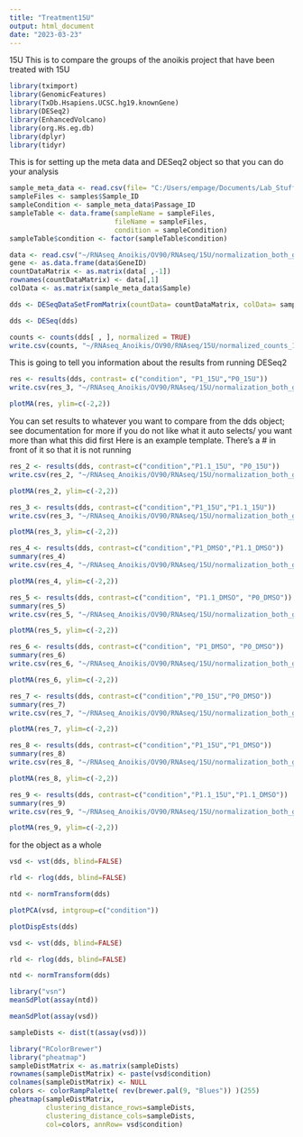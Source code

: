 ```yaml
---
title: "Treatment15U"
output: html_document
date: "2023-03-23"
---
```

15U 
This is to compare the groups of the anoikis project that have been treated with 15U

```r
library(tximport)
library(GenomicFeatures)
library(TxDb.Hsapiens.UCSC.hg19.knownGene)
library(DESeq2)
library(EnhancedVolcano)
library(org.Hs.eg.db)
library(dplyr)
library(tidyr)
```

This is for setting up the meta data and DESeq2 object so that you can do your analysis 
```r
sample_meta_data <- read.csv(file= "C:/Users/empage/Documents/Lab_Stuff/Anoikis/OV90/treatment_15U/meta_15U_updated.csv") 
sampleFiles <- samples$Sample_ID
sampleCondition <- sample_meta_data$Passage_ID
sampleTable <- data.frame(sampleName = sampleFiles,
                          fileName = sampleFiles,
                          condition = sampleCondition)
sampleTable$condition <- factor(sampleTable$condition)
```

```r
data <- read.csv("~/RNAseq_Anoikis/OV90/RNAseq/15U/normalization_both_groups/raw_counts_feature_counts.csv")
gene <- as.data.frame(data$GeneID)
countDataMatrix <- as.matrix(data[ ,-1])
rownames(countDataMatrix) <- data[,1]
colData <- as.matrix(sample_meta_data$Sample)
```

```r
dds <- DESeqDataSetFromMatrix(countData= countDataMatrix, colData= sampleTable, design= ~ condition, tidy= FALSE)
```

```r
dds <- DESeq(dds)
```


```r
counts <- counts(dds[ , ], normalized = TRUE)
write.csv(counts, "~/RNAseq_Anoikis/OV90/RNAseq/15U/normalized_counts_15U.csv")
```

  
This is going to tell you information about the results from running DESeq2 
```r
res <- results(dds, contrast= c("condition", "P1_15U","P0_15U"))
write.csv(res_3, "~/RNAseq_Anoikis/OV90/RNAseq/15U/normalization_both_groups/res/P10_P1_15U.csv")
```

```r
plotMA(res, ylim=c(-2,2))
```
You can set results to whatever you want to compare from the dds object; see documentation for more if you do not like what it auto selects/ you want more than what this did first 
Here is an example template. There's a # in front of it so that it is not running 
```r
res_2 <- results(dds, contrast=c("condition","P1.1_15U", "P0_15U"))
write.csv(res_2, "~/RNAseq_Anoikis/OV90/RNAseq/15U/normalization_both_groups/res/P0_P11_15U.csv")
```

```r
plotMA(res_2, ylim=c(-2,2))
```

```r
res_3 <- results(dds, contrast=c("condition","P1_15U","P1.1_15U"))
write.csv(res_3, "~/RNAseq_Anoikis/OV90/RNAseq/15U/normalization_both_groups/res/P1_P11_15U.csv")
```

```r
plotMA(res_3, ylim=c(-2,2))
```

```r
res_4 <- results(dds, contrast=c("condition","P1_DMSO","P1.1_DMSO"))
summary(res_4)
write.csv(res_4, "~/RNAseq_Anoikis/OV90/RNAseq/15U/normalization_both_groups/res/P1_P11_DMSO.csv")
```
```r
plotMA(res_4, ylim=c(-2,2))
```

```r
res_5 <- results(dds, contrast=c("condition", "P1.1_DMSO", "P0_DMSO"))
summary(res_5)
write.csv(res_5, "~/RNAseq_Anoikis/OV90/RNAseq/15U/normalization_both_groups/res/P11_P0_DMSO.csv")
```
```r
plotMA(res_5, ylim=c(-2,2))
```

```r
res_6 <- results(dds, contrast=c("condition", "P1_DMSO", "P0_DMSO"))
summary(res_6)
write.csv(res_6, "~/RNAseq_Anoikis/OV90/RNAseq/15U/normalization_both_groups/res/P1_P0_DMSO.csv")
```

```r
plotMA(res_6, ylim=c(-2,2))
```

```r
res_7 <- results(dds, contrast=c("condition","P0_15U","P0_DMSO"))
summary(res_7)
write.csv(res_7, "~/RNAseq_Anoikis/OV90/RNAseq/15U/normalization_both_groups/res/P0_15U_DMSO.csv")
```

```r
plotMA(res_7, ylim=c(-2,2))
```

```r
res_8 <- results(dds, contrast=c("condition","P1_15U","P1_DMSO"))
summary(res_8)
write.csv(res_8, "~/RNAseq_Anoikis/OV90/RNAseq/15U/normalization_both_groups/res/P1_15U_DMSO.csv")
```

```r
plotMA(res_8, ylim=c(-2,2))
```

```r
res_9 <- results(dds, contrast=c("condition","P1.1_15U","P1.1_DMSO"))
summary(res_9)
write.csv(res_9, "~/RNAseq_Anoikis/OV90/RNAseq/15U/normalization_both_groups/res/P11_15U_DMSO.csv")
```

```r
plotMA(res_9, ylim=c(-2,2))
```
for the object as a whole  
```r
vsd <- vst(dds, blind=FALSE)
```

```r
rld <- rlog(dds, blind=FALSE)
```

```r
ntd <- normTransform(dds)
```

```r
plotPCA(vsd, intgroup=c("condition"))
```

```r
plotDispEsts(dds)
```

```r
vsd <- vst(dds, blind=FALSE)
```

```r
rld <- rlog(dds, blind=FALSE)
```

```r
ntd <- normTransform(dds)
```

```r
library("vsn")
meanSdPlot(assay(ntd))
```

```r
meanSdPlot(assay(vsd))
```

```r
sampleDists <- dist(t(assay(vsd)))
```

```r
library("RColorBrewer")
library("pheatmap")
sampleDistMatrix <- as.matrix(sampleDists)
rownames(sampleDistMatrix) <- paste(vsd$condition)
colnames(sampleDistMatrix) <- NULL
colors <- colorRampPalette( rev(brewer.pal(9, "Blues")) )(255)
pheatmap(sampleDistMatrix,
         clustering_distance_rows=sampleDists,
         clustering_distance_cols=sampleDists,
         col=colors, annRow= vsd$condition)
```

